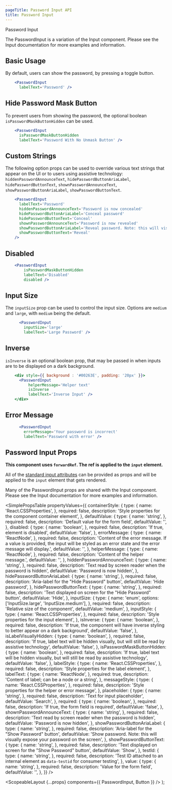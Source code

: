 ```yaml
---
pageTitle: Password Input API
title: Password Input
---
```



<DocsHeading to="/design/inputs/" type="design">
  Password Input
</DocsHeading>

The PasswordInput is a variation of the Input component. Please see the <Link to='/api/input'>Input documentation</Link> for more examples and information.

## Basic Usage

By default, users can show the password, by pressing a toggle button.

```.jsx
    <PasswordInput
      labelText='Password' />
```

## Hide Password Mask Button

To prevent users from showing the password, the optional boolean `isPasswordMaskButtonHidden` can be used.

```.jsx
    <PasswordInput
      isPasswordMaskButtonHidden
      labelText='Password With No Unmask Button' />
```

## Custom Strings

The following option props can be used to override various text strings that appear on the UI or to users using assistive technology: `hiddenPasswordAnnounceText`, `hidePasswordButtonAriaLabel`, `hidePasswordButtonText`, `shownPasswordAnnounceText`, `showPasswordButtonAriaLabel`, `showPasswordButtonText`.

```.jsx
    <PasswordInput
      labelText='Password'
      hiddenPasswordAnnounceText='Password is now concealed'
      hidePasswordButtonAriaLabel='Conceal password'
      hidePasswordButtonText='Conceal'
      shownPasswordAnnounceText='Password is now revealed'
      showPasswordButtonAriaLabel='Reveal password. Note: this will visually expose your password on the screen'
      showPasswordButtonText='Reveal'
    />

```

## Disabled

```.jsx
    <PasswordInput
        isPasswordMaskButtonHidden
        labelText='Disabled'
        disabled />
```

## Input Size

The `inputSize` prop can be used to control the input size. Options are `medium` and `large`, with `medium` being the default.

```.jsx
      <PasswordInput
        inputSize='large'
        labelText='Large Password' />
```

## Inverse

`isInverse` is an optional boolean prop, that may be passed in when inputs are to be displayed on a dark background.

```.jsx
    <div style={{ background : '#00263E', padding: '20px' }}>
      <PasswordInput
          helperMessage='Helper text'
          isInverse
          labelText='Inverse Input' />
    </div>
```

## Error Message

```.jsx
      <PasswordInput
        errorMessage='Your password is incorrect'
        labelText='Password with error' />
```

## Password Input Props

**This component uses `forwardRef`. The ref is applied to the `input` element.**

All of the [standard input attributes](https://developer.mozilla.org/en-US/docs/Web/HTML/Element/input) can be provided as props and will be applied to the `input` element that gets rendered.

Many of the PasswordInput props are shared with the Input component. Please see the <Link to='/api/input'>Input documentation</Link> for more examples and information.

<SimplePropsTable
  propertyValues={{
    containerStyle: {
      type: {
        name: 'React.CSSProperties',
      },
      required: false,
      description: 'Style properties for the component container element',
    },
    defaultValue: {
      type: {
        name: 'string',
      },
      required: false,
      description: 'Default value for the form field',
      defaultValue: '',
    },
    disabled: {
      type: {
        name: 'boolean',
      },
      required: false,
      description: 'If true, element is disabled',
      defaultValue: 'false',
    },
    errorMessage: {
      type: {
        name: 'ReactNode',
      },
      required: false,
      description:
        'Content of the error message.  If a value is provided, the input will be styled as an error state and the error message will display.',
      defaultValue: '',
    },
    helperMessage: {
      type: {
        name: 'ReactNode',
      },
      required: false,
      description: 'Content of the helper message.',
      defaultValue: '',
    },
    hiddenPasswordAnnounceText: {
      type: {
        name: 'string',
      },
      required: false,
      description: 'Text read by screen reader when the password is hidden',
      defaultValue: 'Password is now hidden',
    },
    hidePasswordButtonAriaLabel: {
      type: {
        name: 'string',
      },
      required: false,
      description: 'Aria-label for the "Hide Password" button',
      defaultValue: 'Hide password',
    },
    hidePasswordButtonText: {
      type: {
        name: 'string',
      },
      required: false,
      description: 'Text displayed on screen for the "Hide Password" button',
      defaultValue: 'Hide',
    },
    inputSize: {
      type: {
        name: 'enum',
        options: ['InputSize.large', 'InputSize.medium'],
      },
      required: false,
      description: 'Relative size of the component',
      defaultValue: 'medium',
    },
    inputStyle: {
      type: {
        name: 'React.CSSProperties',
      },
      required: false,
      description: 'Style properties for the input element',
    },
    isInverse: {
      type: {
        name: 'boolean',
      },
      required: false,
      description:
        'If true, the component will have inverse styling to better appear on a dark background',
      defaultValue: 'false',
    },
    isLabelVisuallyHidden: {
      type: {
        name: 'boolean',
      },
      required: false,
      description:
        'If true, label text will be hidden visually, but will still be read by assistive technology',
      defaultValue: 'false',
    },
    isPasswordMaskButtonHidden: {
      type: {
        name: 'boolean',
      },
      required: false,
      description:
        'If true, label text will be hidden visually, but will still be read by assistive technology',
      defaultValue: 'false',
    },
    labelStyle: {
      type: {
        name: 'React.CSSProperties',
      },
      required: false,
      description: 'Style properties for the label element',
    },
    labelText: {
      type: {
        name: 'ReactNode',
      },
      required: true,
      description: 'Content of label; can be a node or a string',
    },
    messageStyle: {
      type: {
        name: 'React.CSSProperties',
      },
      required: false,
      description: 'Style properties for the helper or error message',
    },
    placeholder: {
      type: {
        name: 'string',
      },
      required: false,
      description: 'Text for input placeholder',
      defaultValue: 'Search',
    },
    required: {
      type: {
        name: 'boolean',
      },
      required: false,
      description: 'If true, the form field is required',
      defaultValue: 'false',
    },
    shownPasswordAnnounceText: {
      type: {
        name: 'string',
      },
      required: false,
      description: 'Text read by screen reader when the password is hidden',
      defaultValue: 'Password is now hidden',
    },
    showPasswordButtonAriaLabel: {
      type: {
        name: 'string',
      },
      required: false,
      description: 'Aria-label for the "Show Password" button',
      defaultValue:
        'Show password. Note: this will visually expose your password on the screen',
    },
    showPasswordButtonText: {
      type: {
        name: 'string',
      },
      required: false,
      description: 'Text displayed on screen for the "Show Password" button',
      defaultValue: 'Show',
    },
    testId: {
      type: {
        name: 'string',
      },
      required: false,
      description:
        'Test ID attached to an internal element as `data-testid` for consumer testing',
    },
    value: {
      type: {
        name: 'string',
      },
      required: false,
      description: 'Value for the form field',
      defaultValue: '',
    },
  }}
/>

  <ScopeableLayout {...props} components={{ PasswordInput, Button }} />
);
